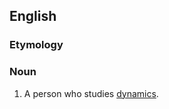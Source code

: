 ==English==

===Etymology===
{{suffix|en|dynamic|ist}}

===Noun===
{{en-noun}}

# {{lb|en|mechanics}} A person who studies [[dynamics]].